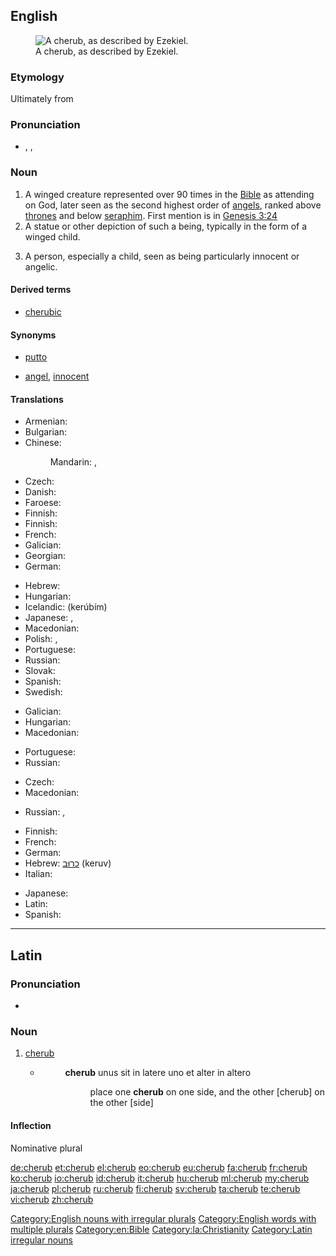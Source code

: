 {{also|Cherub}}
==English==
[[File:Tetramorph meteora.jpg|thumb|A cherub, as described by Ezekiel.]]

===Etymology===
Ultimately from {{etyl|he|en}} {{term|כרוב| כְּרוּב|tr= kerúv|lang=he|sc=Hebr}}

===Pronunciation===
* {{enPR|chĕrʹəb}}, {{IPA|/ˈtʃɛrəb/}}, {{X-SAMPA|/"tSEr@b/}}

===Noun===
{{en-noun|pl2=cherubim}}

# A winged creature represented over 90 times in the [[Bible]] as attending on God, later seen as the second highest order of [[angels]], ranked above [[throne]]s and below [[seraph]]im. First mention is in [http://en.wikisource.org/wiki/Bible_%28World_English%29/Genesis#Chapter_3 Genesis 3:24]
# A statue or other depiction of such a being, typically in the form of a winged child.
# {{context|figuratively|lang=en}} A person, especially a child, seen as being particularly innocent or angelic.

====Derived terms====
* [[cherubic]]

====Synonyms====
* {{sense|winged child}} [[putto]]
* {{sense|innocent or angelic person}} [[angel]], [[innocent]]

====Translations====
{{trans-top|winged creature represented in the Bible as attending on God}}
* Armenian: {{t-|hy|քերովբե|tr=kʿerovbe|sc=Armn}}
* Bulgarian: {{t-|bg|херувим|m|tr=heruvím}}
* Chinese:
*: Mandarin: {{t|cmn|智天使|tr=zhìtiānshǐ|sc=Hani}}, {{t|cmn|基路伯|tr=jīlùbó|sc=Hani}}
* Czech: {{t-|cs|cherubín|m}}
* Danish: {{t-|da|kerub|c}}
* Faroese: {{t-|fo|kerúbur|m}}
* Finnish: {{t+|fi|kerubi}}
* Finnish: {{t+|fi|kerubi}}
* French: {{t+|fr|chérubin|m}}
* Galician: {{t-|gl|querubín|m}}
* Georgian: {{t-|ka|ქერუბინი|tr=kerubini|sc=Geor}}
* German: {{t+|de|Cherub|m}}
{{trans-mid}}
* Hebrew: {{t+|he|כְּרוּב|m|tr=kerúv|sc=Hebr}}
* Hungarian: {{t-|hu|kerub}}
* Icelandic: {{t-|is|kerúb|m}} (kerúbím)
* Japanese: {{t-|ja|智天使|tr=ちてんし, chitenshi|sc=Jpan}}, {{t-|ja|ケルブ|tr=kerubu|sc=Jpan}}
* Macedonian: {{t-|mk|херувим|m|tr=héruvim}}
* Polish: {{t+|pl|cherubin|m}}, {{t+|pl|cherub|m}}
* Portuguese: {{t+|pt|querubim}}
* Russian: {{t+|ru|херувим|m|tr=xeruvím}}
* Slovak: {{t-|sk|cherubín|m}}
* Spanish: {{t+|es|querubín|m}}
* Swedish: {{t+|sv|kerub|c}}
{{trans-bottom}}

{{trans-top|statue or other depiction of such a being}}
* Galician: {{t-|gl|querubín|m}}
* Hungarian: {{t-|hu|kerub}}
* Macedonian: {{t-|mk|херувим|m|tr=héruvim}}
{{trans-mid}}
* Portuguese: {{t+|pt|querubim|m}}
* Russian: {{t+|ru|херувим|m|tr=xeruvím}}
{{trans-bottom}}

{{trans-top|person seen as being particularly innocent or angelic}}
* Czech: {{t-|cs|andílek|m}}
* Macedonian: {{t-|mk|ангелче|n|tr=ángelče}}
{{trans-mid}}
* Russian: {{t+|ru|ангелок|m|tr=angelók|sc=Cyrl}}, {{t+|ru|ангелочек|m|tr=angelóček|sc=Cyrl}}
{{trans-bottom}}

{{checktrans-top}}
* Finnish: {{t+|fi|kerubi}}
* French: {{t+|fr|chérubin|m}}
* German: {{t+|de|Cherub|m}}
* Hebrew: [[כרוב|כרוּב]] (keruv) {{g|m}}
* Italian: {{t+|it|cherubino|m}}
{{trans-mid}}
* Japanese: {{t-|ja|智天使|tr=ちてんし, chitenshi}}
* Latin: {{t-|la|cherub|m}}
* Spanish: {{t+|es|querubín|m}}
{{trans-bottom}}

[[Category:English nouns with irregular plurals]]
[[Category:English words with multiple plurals]]
[[Category:en:Bible]]

----

==Latin==

===Pronunciation===
* {{a|Ecclesiastical}} {{IPA|/ˈkeː.rub/|lang=la}}

===Noun===
{{head|la|noun|g=m}}

# [[#English|cherub]]
#* {{RQ:Vulgate|Exodus|25|19}}
#*: '''cherub''' unus sit in latere uno et alter in altero
#*:: place one '''cherub''' on one side, and the other [cherub] on the other [side]

====Inflection====
Nominative plural {{term|cherubin|lang=la}}

[[Category:la:Christianity]]
[[Category:Latin irregular nouns]]

[[de:cherub]]
[[et:cherub]]
[[el:cherub]]
[[eo:cherub]]
[[eu:cherub]]
[[fa:cherub]]
[[fr:cherub]]
[[ko:cherub]]
[[io:cherub]]
[[id:cherub]]
[[it:cherub]]
[[hu:cherub]]
[[ml:cherub]]
[[my:cherub]]
[[ja:cherub]]
[[pl:cherub]]
[[ru:cherub]]
[[fi:cherub]]
[[sv:cherub]]
[[ta:cherub]]
[[te:cherub]]
[[vi:cherub]]
[[zh:cherub]]